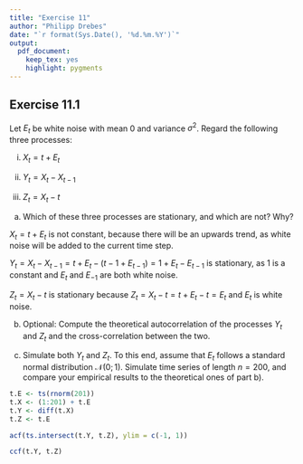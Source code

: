 ```yaml
---
title: "Exercise 11"
author: "Philipp Drebes"
date: "`r format(Sys.Date(), '%d.%m.%Y')`"
output:
  pdf_document: 
    keep_tex: yes
    highlight: pygments
---
```


## Exercise 11.1

Let $E_t$ be white noise with mean 0 and variance $\sigma^2$. Regard the following three processes:

i)  $X_t = t + E_t$

ii) $Y_t = X_t − X_{t−1}$

iii) $Z_t = X_t − t$

<!-- -->

a)  Which of these three processes are stationary, and which are not? Why?

$X_t = t + E_t$ is not constant, because there will be an upwards trend, as white noise will be added to the current time step.

$Y_t = X_t - X_{t-1} = t + E_t - (t - 1 + E_{t - 1}) = 1 + E_t - E_{t-1}$ is stationary, as 1 is a constant and $E_t$ and $E_{-1}$ are both white noise.

$Z_t = X_t - t$ is stationary because $Z_t = X_t - t = t + E_t - t = E_t$ and $E_t$ is white noise.

b)  Optional: Compute the theoretical autocorrelation of the processes $Y_t$ and $Z_t$ and the cross-correlation between the two.

c)  Simulate both $Y_t$ and $Z_t$. To this end, assume that $E_t$ follows a standard normal distribution $\mathcal{N}(0; 1)$. Simulate time series of length $n = 200$, and compare your empirical results to the theoretical ones of part b).

```r
t.E <- ts(rnorm(201)) 
t.X <- (1:201) + t.E 
t.Y <- diff(t.X)
t.Z <- t.E

acf(ts.intersect(t.Y, t.Z), ylim = c(-1, 1))

ccf(t.Y, t.Z)
```
